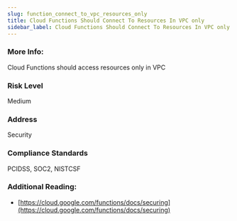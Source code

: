 ```yaml
---
slug: function_connect_to_vpc_resources_only
title: Cloud Functions Should Connect To Resources In VPC only
sidebar_label: Cloud Functions Should Connect To Resources In VPC only
---
```


### More Info:

Cloud Functions should access resources only in VPC

### Risk Level

Medium

### Address

Security

### Compliance Standards

PCIDSS, SOC2, NISTCSF

### Additional Reading:

- [https://cloud.google.com/functions/docs/securing](https://cloud.google.com/functions/docs/securing) 

